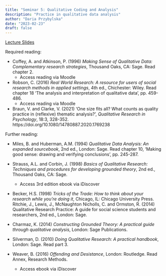 ```yaml
---
title: "Seminar 5: Qualitative Coding and Analysis"
description: "Practice in qualitative data analysis"
author: "Daria Przybylska"
date: "2023-02-23"
draft: false
---
```


[Lecture Slides](https://clanfear.github.io/ioc_crmw/_lectures/)

Required reading:

* Coffey, A. and Atkinson, P. (1996) *Making Sense of Qualitative Data: Complementary research strategies*, Thousand Oaks, CA: Sage. Read chapter 2.
   * Access reading via Moodle

* Robson, C. (2016) *Real World Research: A resource for users of social research methods in applied settings*, 4th ed., Chichester: Wiley. Read chapter 18 'The analysis and interpretation of qualitative data', pp. 459-486.
   * Access reading via Moodle

* Braun, V. and Clarke, V. (2021) 'One size fits all? What counts as quality practice in (reflexive) thematic analysis?', *Qualitative Research in Psychology*, 18:3, 328-352. https://doi.org/10.1080/14780887.2020.1769238

Further reading:

* Miles, B. and Huberman, A.M. (1994) *Qualitative Data Analysis: An expanded sourcebook*, 2nd ed., London: Sage. Read chapter 10, ‘Making good sense: drawing and verifying conclusions’, pp. 245-287.

* Strauss, A.L. and Corbin, J. (1998) *Basics of Qualitative Research: Techniques and procedures for developing grounded theory*, 2nd ed., Thousand Oaks, CA: Sage.
   * Access 3rd edition ebook via iDiscover

* Becker, H.S. (1998) *Tricks of the Trade: How to think about your research while you’re doing it*, Chicago, IL: Chicago University Press.
Ritchie, J., Lewis, J., McNaughton Nicholls, C. and Ormston, R. (2014) Qualitative Research Practice: A guide for social science students and researchers, 2nd ed., London: Sage.

* Charmaz, K. (2014) *Constructing Grounded Theory: A practical guide through qualitative analysis*, London: Sage Publications.

* Silverman, D. (2010) *Doing Qualitative Research: A practical handbook*, London: Sage. Read part 3.

* Weaver, B. (2016) *Offending and Desistance*, London: Routledge.  Read Annex, Research Methods.
   * Access ebook via iDiscover

